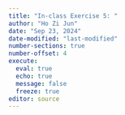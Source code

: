 ```yaml
---
title: "In-class Exercise 5: "
author: "Ho Zi Jun"
date: "Sep 23, 2024"
date-modified: "last-modified"
number-sections: true
number-offset: 4
execute:
  eval: true
  echo: true
  message: false
  freeze: true
editor: source
---
```


